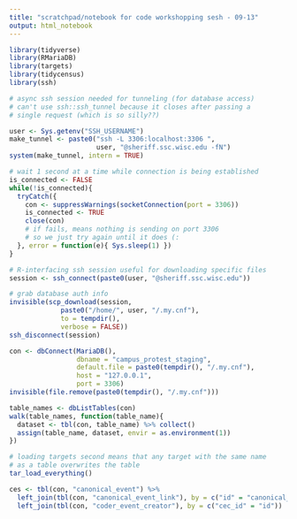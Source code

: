 ```yaml
---
title: "scratchpad/notebook for code workshopping sesh - 09-13"
output: html_notebook
---
```


```r
library(tidyverse)
library(RMariaDB)
library(targets)
library(tidycensus)
library(ssh)
```

```r
# async ssh session needed for tunneling (for database access)
# can't use ssh::ssh_tunnel because it closes after passing a
# single request (which is so silly??)

user <- Sys.getenv("SSH_USERNAME")
make_tunnel <- paste0("ssh -L 3306:localhost:3306 ",
                      user, "@sheriff.ssc.wisc.edu -fN")
system(make_tunnel, intern = TRUE)

# wait 1 second at a time while connection is being established
is_connected <- FALSE
while(!is_connected){
  tryCatch({
    con <- suppressWarnings(socketConnection(port = 3306))
    is_connected <- TRUE
    close(con)
    # if fails, means nothing is sending on port 3306
    # so we just try again until it does (:
  }, error = function(e){ Sys.sleep(1) })
}

# R-interfacing ssh session useful for downloading specific files
session <- ssh_connect(paste0(user, "@sheriff.ssc.wisc.edu"))

# grab database auth info
invisible(scp_download(session,
             paste0("/home/", user, "/.my.cnf"),
             to = tempdir(),
             verbose = FALSE))
ssh_disconnect(session)

con <- dbConnect(MariaDB(),
                 dbname = "campus_protest_staging",
                 default.file = paste0(tempdir(), "/.my.cnf"),
                 host = "127.0.0.1",
                 port = 3306)
invisible(file.remove(paste0(tempdir(), "/.my.cnf")))
```

```r
table_names <- dbListTables(con)
walk(table_names, function(table_name){
  dataset <- tbl(con, table_name) %>% collect()
  assign(table_name, dataset, envir = as.environment(1))
})

# loading targets second means that any target with the same name
# as a table overwrites the table
tar_load_everything()
```

```r
ces <- tbl(con, "canonical_event") %>% 
  left_join(tbl(con, "canonical_event_link"), by = c("id" = "canonical_id")) %>% 
  left_join(tbl(con, "coder_event_creator"), by = c("cec_id" = "id"))
```

